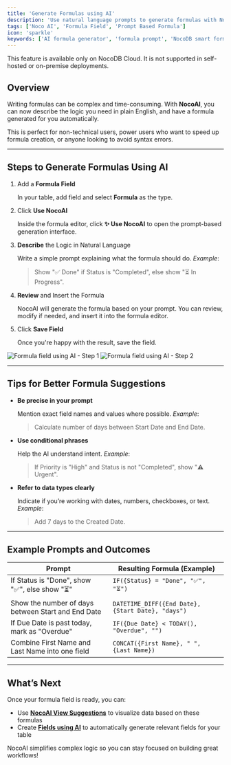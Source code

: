 ```yaml
---
title: 'Generate Formulas using AI'
description: 'Use natural language prompts to generate formulas with NocoAI.'
tags: ['Noco AI', 'Formula Field', 'Prompt Based Formula']
icon: 'sparkle'
keywords: ['AI formula generator', 'formula prompt', 'NocoDB smart formula']
---
```


<Callout type="info">This feature is available only on NocoDB Cloud. It is not supported in self-hosted or on-premise deployments.</Callout>

## Overview

Writing formulas can be complex and time-consuming. With **NocoAI**, you can now describe the logic you need in plain English, and have a formula generated for you automatically.

This is perfect for non-technical users, power users who want to speed up formula creation, or anyone looking to avoid syntax errors.

---

## Steps to Generate Formulas Using AI

1. Add a **Formula Field**

    In your table, add field and select **Formula** as the type.

2. Click **Use NocoAI**

    Inside the formula editor, click **✨ Use NocoAI** to open the prompt-based generation interface.

3. **Describe** the Logic in Natural Language

    Write a simple prompt explaining what the formula should do.
    _Example_:
    > Show "✅ Done" if Status is "Completed", else show "⏳ In Progress".

4. **Review** and Insert the Formula

    NocoAI will generate the formula based on your prompt. You can review, modify if needed, and insert it into the formula editor.

5. Click **Save Field**

    Once you're happy with the result, save the field.


<div style={{ display: "flex", gap: "1rem" }}>
    <img src="/img/v2/noco-ai/create-formula-1.png" alt="Formula field using AI - Step 1" style={{ width: "50%", borderRadius: "8px", boxShadow: "0 0 8px rgba(0,0,0,0.05)" }} />
    <img src="/img/v2/noco-ai/create-formula-2.png" alt="Formula field using AI - Step 2" style={{ width: "50%", borderRadius: "8px", boxShadow: "0 0 8px rgba(0,0,0,0.05)" }} />
</div>

---

## Tips for Better Formula Suggestions

- **Be precise in your prompt**

    Mention exact field names and values where possible.
    _Example_:
    > Calculate number of days between Start Date and End Date.

- **Use conditional phrases**

    Help the AI understand intent.
    _Example_:
    > If Priority is "High" and Status is not "Completed", show "⚠️ Urgent".

- **Refer to data types clearly**

    Indicate if you’re working with dates, numbers, checkboxes, or text.
    _Example_:
    > Add 7 days to the Created Date.

---

## Example Prompts and Outcomes

| Prompt                                             | Resulting Formula (Example)                       |
|----------------------------------------------------|---------------------------------------------------|
| If Status is "Done", show "✅", else show "⏳"       | `IF({Status} = "Done", "✅", "⏳")`                 |
| Show the number of days between Start and End Date | `DATETIME_DIFF({End Date}, {Start Date}, "days")` |
| If Due Date is past today, mark as "Overdue"       | `IF({Due Date} < TODAY(), "Overdue", "")`         |
| Combine First Name and Last Name into one field    | `CONCAT({First Name}, " ", {Last Name})`          |

---

## What’s Next

Once your formula field is ready, you can:

- Use **[NocoAI View Suggestions](/docs/product-docs/noco-ai/create-view)** to visualize data based on these formulas
- Create **[Fields using AI](/docs/product-docs/noco-ai/create-field)** to automatically generate relevant fields for your table

NocoAI simplifies complex logic so you can stay focused on building great workflows!
